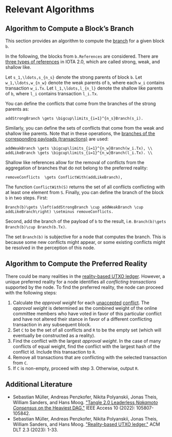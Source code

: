 # Relevant Algorithms

## Algorithm to Compute a Block’s Branch

This section provides an algorithm to compute the [branch](preliminaries.md#reality-based-utxo-ledger) for a given block `b`.

In the following, the blocks from `b.References` are considered. There are [three types of references](preliminaries.md#block-references) in IOTA 2.0, which are called strong, weak, and shallow like.

Let `s_1,\ldots,s_{n_s}` denote the strong parents of block `b`. Let `w_1,\ldots,w_{n_w}` denote the weak parents of `b`, where each `w_i` contains transaction `w_i.Tx`. Let `l_1,\ldots,l_{n_l}` denote the shallow like parents of `b`, where `l_i` contains transaction `l_i.Tx`.

You can define the conflicts that come from the branches of the strong parents as:

```
addStrongBranch \gets \bigcup\limits_{i=1}^{n_s}Branch(s_i).
```

Similarly, you can define the sets of conflicts that come from the weak and shallow like parents. Note that in these operations, the [branches of the corresponding payloads (transactions)](preliminaries.md#reality-based-utxo-ledger) are used:

```
addWeakBranch \gets \bigcup\limits_{i=1}^{n_w}Branch(w_i.Tx), \\
addLikeBranch \gets \bigcup\limits_{i=1}^{n_w}Branch(l_i.Tx). \\
```

Shallow like references allow for the removal of conflicts from the aggregation of branches that do not belong to the preferred reality:

```
removeConflicts  \gets ConflictWith(addLikeBranch),
```

The function `ConflictWith(S)` returns the set of all conflicts conflicting with at least one element from `S`. Finally, you can define the branch of the block `b` in two steps. First:

```
Branch(b)\gets \left(addStrongBranch \cup addWeakBranch \cup addLikeBranch\right) \setminus removeConflicts.
```

Second, add the branch of the payload of `b` to the result, i.e. `Branch(b)\gets Branch(b)\cup Branch(b.Tx)`.

<Note>

The set `Branch(b)` is subjective for a node that computes the branch. This is because some new conflicts might appear, or some existing conflicts might be resolved in the perception of this node.

</Note>

## Algorithm to Compute the Preferred Reality

There could be many realities in the [reality-based UTXO ledger](preliminaries.md#reality-based-utxo-ledger). However, a unique preferred reality for a node identifies all _conflicting transactions_ supported by the node. To find the preferred reality, the node can proceed with the following steps:

1. Calculate the _approval weight_ for each [unaccepted](consensus-flags.md#acceptance-flag) [conflict](preliminaries.md#reality-based-utxo-ledger). The _approval weight_ is determined as the combined weight of the online committee members who have voted in favor of this particular conflict and have not altered their stance in favor of a different conflicting transaction in any subsequent block.
2. Set `C` to be the set of all conflicts and `R` to be the empty set (which will eventually be constructed as a reality).
3. Find the conflict with the largest _approval weight_. In the case of many conflicts of equal weight, find the conflict with the largest hash of the conflict id. Include this transaction to `R`.
4. Remove all transactions that are conflicting with the selected transaction from `C`.
5. If `C` is non-empty, proceed with step 3. Otherwise, output `R`.

## Additional Literature

- Sebastian Müller, Andreas Penzkofer, Nikita Polyanskii, Jonas Theis, William Sanders, and Hans Moog. ["Tangle 2.0 Leaderless _Nakamoto Consensus_ on the Heaviest DAG."](https://ieeexplore.ieee.org/iel7/6287639/6514899/09907014.pdf) IEEE Access 10 (2022): 105807-105842.
- Sebastian Müller, Andreas Penzkofer, Nikita Polyanskii, Jonas Theis, William Sanders, and Hans Moog. ["Reality-based UTXO ledger."](https://arxiv.org/pdf/2205.01345) ACM DLT 2.3 (2023): 1-33.
